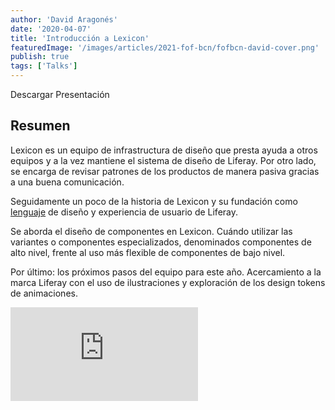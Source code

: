 ```yaml
---
author: 'David Aragonés'
date: '2020-04-07'
title: 'Introducción a Lexicon'
featuredImage: '/images/articles/2021-fof-bcn/fofbcn-david-cover.png'
publish: true
tags: ['Talks']
---
```



<Link to="hhttps://www.figma.com/community/file/963468658992532250/FoFBCN-2021-David">
	Descargar Presentación
</Link>

## Resumen

Lexicon es un equipo de infrastructura de diseño que presta ayuda a otros equipos y a la vez mantiene el sistema de diseño de Liferay. Por otro lado, se encarga de revisar patrones de los productos de manera pasiva gracias a una buena comunicación. 

Seguidamente un poco de la historia de Lexicon y su fundación como [lenguaje](https://liferay.design/lexicon/) de diseño y experiencia de usuario de Liferay. 

Se aborda el diseño de componentes en Lexicon. Cuándo utilizar las variantes o componentes especializados, denominados componentes de alto nivel, frente al uso más flexible de componentes de bajo nivel.

Por último: los próximos pasos del equipo para este año. Acercamiento a la marca Liferay con el uso de ilustraciones y exploración de los design tokens de animaciones.

<Embed variant='embed.video' src="https://www.youtube.com/embed/_oBl2nGMGOE?start=264" />